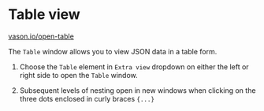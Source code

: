 # Table view

[vason.io/open-table](https://vason.io/open-table)

The `Table` window allows you to view JSON data in a table form.


<ThemedImg alt="Table view" name="Table_view"></ThemedImg>

1. Choose the `Table` element in `Extra view` dropdown on either the left or right side to open the `Table` window.

2. Subsequent levels of nesting open in new windows when clicking on the three dots enclosed in curly braces `{...}`
